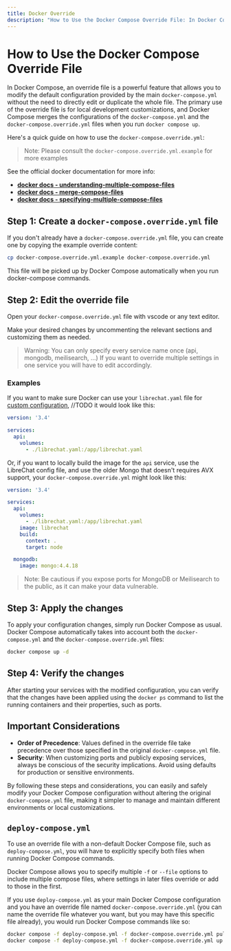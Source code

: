 ```yaml
---
title: Docker Override
description: "How to Use the Docker Compose Override File: In Docker Compose, an override file is a powerful feature that allows you to modify the default configuration provided by the main `docker-compose.yml` without the need to directly edit or duplicate the whole file."
---
```


# How to Use the Docker Compose Override File

In Docker Compose, an override file is a powerful feature that allows you to modify the default configuration provided by the main `docker-compose.yml` without the need to directly edit or duplicate the whole file. The primary use of the override file is for local development customizations, and Docker Compose merges the configurations of the `docker-compose.yml` and the `docker-compose.override.yml` files when you run `docker compose up`.

Here's a quick guide on how to use the `docker-compose.override.yml`:

> Note: Please consult the `docker-compose.override.yml.example` for more examples 

See the official docker documentation for more info:

- **[docker docs - understanding-multiple-compose-files](https://docs.docker.com/compose/multiple-compose-files/extends/#understanding-multiple-compose-files)**
- **[docker docs - merge-compose-files](https://docs.docker.com/compose/multiple-compose-files/merge/#merge-compose-files)**
- **[docker docs - specifying-multiple-compose-files](https://docs.docker.com/compose/reference/#specifying-multiple-compose-files)**

## Step 1: Create a `docker-compose.override.yml` file

If you don't already have a `docker-compose.override.yml` file, you can create one by copying the example override content:

```bash filename="Copying the example override file"
cp docker-compose.override.yml.example docker-compose.override.yml
```

This file will be picked up by Docker Compose automatically when you run docker-compose commands.

## Step 2: Edit the override file

Open your `docker-compose.override.yml` file with vscode or any text editor.

Make your desired changes by uncommenting the relevant sections and customizing them as needed.

> Warning: You can only specify every service name once (api, mongodb, meilisearch, ...) If you want to override multiple settings in one service you will have to edit accordingly.

### Examples

If you want to make sure Docker can use your `librechat.yaml` file for [custom configuration](./custom_config.md), //TODO it would look like this:

```yaml filename="docker-compose.override.yml"
version: '3.4'

services:
  api:
    volumes:
      - ./librechat.yaml:/app/librechat.yaml
```

Or, if you want to locally build the image for the `api` service, use the LibreChat config file, and use the older Mongo that doesn't requires AVX support, your `docker-compose.override.yml` might look like this:

```yaml filename="docker-compose.override.yml"
version: '3.4'

services:
  api:
    volumes:
      - ./librechat.yaml:/app/librechat.yaml
    image: librechat
    build:
      context: .
      target: node

  mongodb:
    image: mongo:4.4.18
```

> Note: Be cautious if you expose ports for MongoDB or Meilisearch to the public, as it can make your data vulnerable.

## Step 3: Apply the changes

To apply your configuration changes, simply run Docker Compose as usual. Docker Compose automatically takes into account both the `docker-compose.yml` and the `docker-compose.override.yml` files:

```bash filename="Apply the changes"
docker compose up -d
```

## Step 4: Verify the changes

After starting your services with the modified configuration, you can verify that the changes have been applied using the `docker ps` command to list the running containers and their properties, such as ports.

## Important Considerations

- **Order of Precedence**: Values defined in the override file take precedence over those specified in the original `docker-compose.yml` file.
- **Security**: When customizing ports and publicly exposing services, always be conscious of the security implications. Avoid using defaults for production or sensitive environments.

By following these steps and considerations, you can easily and safely modify your Docker Compose configuration without altering the original `docker-compose.yml` file, making it simpler to manage and maintain different environments or local customizations.


## `deploy-compose.yml`

To use an override file with a non-default Docker Compose file, such as `deploy-compose.yml`, you will have to explicitly specify both files when running Docker Compose commands.

Docker Compose allows you to specify multiple `-f` or `--file` options to include multiple compose files, where settings in later files override or add to those in the first.

If you use `deploy-compose.yml` as your main Docker Compose configuration and you have an override file named `docker-compose.override.yml` (you can name the override file whatever you want, but you may have this specific file already), you would run Docker Compose commands like so:

```bash
docker compose -f deploy-compose.yml -f docker-compose.override.yml pull
docker compose -f deploy-compose.yml -f docker-compose.override.yml up
```